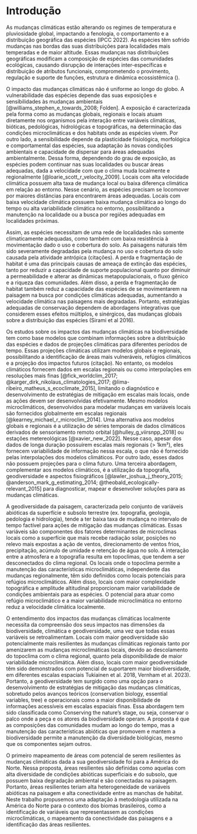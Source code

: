 # Introdução

As mudanças climáticas estão alterando os regimes de temperatura e pluviosidade global, impactando a fenologia, o comportamento e a distribuição geográfica das espécies (IPCC 2022). As espécies têm sofrido mudanças nas bordas das suas  distribuições para localidades mais temperadas e de maior altitude. Essas mudanças nas distribuições geográficas modificam a composição de espécies das comunidades ecológicas, causando disrupção de interações inter-específicas e distribuição de atributos funcionais, comprometendo o provimento, regulação e suporte de funções, estrutura e dinâmica ecossistêmica ().

O impacto das mudanças climáticas não é uniforme ao longo do globo. <!-- o impacto é maior nos trópicos (Miguel Araujo heat freezes) --> A vulnerabilidade das espécies depende das suas exposições e sensibilidades às mudanças ambientais [@williams_stephen_e_towards_2008; Folden]. A exposição é caracterizada pela forma como as mudanças globais, regionais e locais atuam diretamente nos organismos pela interação entre variáveis climáticas, bióticas, pedológicas, hidrológicas e topográficas, na determinação das condições microclimáticas e dos habitats onde as espécies vivem. Por outro lado, a sensibilidade depende da plasticidade fisiológica, morfológica e comportamental das espécies, sua adaptação às novas condições ambientais e capacidade de dispersar para áreas adequadas ambientalmente. Dessa forma, dependendo do grau de exposição, as espécies podem continuar nas suas localidades ou buscar áreas adequadas, dada a velocidade com que o clima muda localmente e regionalmente  [@loarie_scott_r_velocity_2009]. Locais com alta velocidade climática possuem alta taxa de mudança local ou baixa diferença climática em relação ao entorno. Nesse cenário, as espécies precisam se locomover por maiores distâncias para encontrarem áreas adequadas. Locais com baixa velocidade climática possuem baixa mudança climática ao longo do tempo ou alta variabilidade climática no entorno, possibilitando a manutenção na localidade ou a busca por regiões adequadas em localidades próximas.

Assim, as espécies necessitam de uma rede de localidades não somente climaticamente adequadas, como também com baixa resistência à movimentação dado o uso e cobertura do solo. As paisagens naturais têm sido severamente degradadas pela mudança no uso e cobertura do solo causada pela atividade antrópica (citações). A perda e fragmentação de habitat é uma das principais causas de ameaça de extinção das espécies, tanto por reduzir a capacidade de suporte populacional quanto por diminuir a permeabilidade e alterar as dinâmicas metapopulacionais, o fluxo gênico e a riqueza das comunidades. Além disso, a perda e fragmentação de habitat também reduz a capacidade das espécies de se movimentarem na paisagem na busca por condições climáticas adequadas, aumentando a velocidade climática nas paisagens mais degradadas. Portanto, estratégias adequadas de conservação dependem de abordagens integrativas que considerem esses efeitos múltiplos, e sinérgicos, das mudanças globais sobre a distribuição das espécies (Sirami et al 2016).

Os estudos sobre os impactos das mudanças climáticas na biodiversidade tem como base modelos que combinam informações sobre a distribuição das espécies e dados de projeções climáticas para diferentes períodos de tempo. Essas projeções climáticas utilizam modelos globais e regionais, possibilitando a identificação de áreas mais vulneráveis, refúgios climáticos e a projeção dos impactos futuros (citação). No entanto, os modelos climáticos fornecem dados em escalas regionais ou como interpolações em resoluções mais finas [@fick_worldclim_2017; @karger_dirk_nikolaus_climatologies_2017; @lima-ribeiro_matheus_s_ecoclimate_2015], limitando o diagnóstico e desenvolvimento de estratégias de mitigação em escalas mais locais, onde as ações devem ser desenvolvidas efetivamente. Mesmo modelos microclimáticos, desenvolvidos para modelar mudanças em variáveis locais são fornecidos globalmente em escalas regionais [@kearney_michael_r_microclim_2014]. Uma alternativa aos modelos globais e regionais é a utilização de séries temporais de dados climáticos derivados de sensoriamento remoto orbital [@hulley_g_viirsnpp_2018] ou estações metereológicas [@xavier_new_2022]. Nesse caso, apesar dos dados de longa duração possuírem escalas mais regionais (> 1km²), eles fornecem variabilidade de informação nessa escala, o que não é fornecido pelas interpolações dos modelos climáticos. Por outro lado, esses dados não possuem projeções para o clima futuro. Uma terceira abordagem, complementar aos modelos climáticos, é a utilização da topografia, geodiversidade e aspectos fisiográficos [@lawler_joshua_j_theory_2015; @anderson_mark_g_estimating_2014; @theobald_ecologically-relevant_2015] para diagnosticar, mapear e desenvolver soluções para as mudanças climáticas.

A geodiversidade da paisagem, caracterizada pelo conjunto de variáveis abióticas da superfície e subsolo terrestre (ex. topografia, geologia, pedologia e hidrologia), tende a ter baixa taxa de mudança no intervalo de tempo factível para ações de mitigação das mudanças climáticas. Essas variáveis são componentes dos fatores determinantes de microclimas locais como a superfície que mais recebe radiação solar, posições no relevo mais expostas a ação de ventos, direcionamento de ventos frios, precipitação, acúmulo de umidade e retenção de água no solo. A interação entre a atmosfera e a topografia resulta em topoclimas, que tendem a ser desconectados do clima regional. Os locais onde o topoclima permite a manutenção das características microclimáticas, independente das mudanças regionalmente, têm sido definidos como locais potenciais para refúgios microclimáticos. Além disso, locais com maior complexidade topográfica e amplitude altitudinal proporcionam maior variabilidade de condições ambientais para as espécies. O potencial para atuar como refúgio microclimático e a maior variabilidade microclimática no entorno reduz a velocidade climática localmente.

O entendimento dos impactos das mudanças climáticas localmente necessita da compreensão dos seus impactos nas dimensões da biodiversidade, climática e geodiversidade, uma vez que todas essas variáveis se retroalimentam. Locais com maior geodiversidade são potencialmente mais resilientes às mudanças climáticas regionais tanto por amenizarem as mudanças microclimáticas locais, devido ao descolamento do topoclima com o clima regional, quanto pela disponibilidade de maior variabilidade microclimática. Além disso, locais com maior geodiversidade têm sido demonstrados com potencial de suportarem maior biodiversidade, em diferentes escalas espaciais Tukiainen et al. 2018, Vernham et al. 2023). Portanto, a geodiversidade tem surgido como uma opção para o desenvolvimento de estratégias de mitigação das mudanças climáticas, sobretudo pelos avanços teóricos (conservation biology, essential variables, tree) e operacionais como a maior disponibilidade de informações acessíveis em escalas espaciais finas. Essa abordagem tem sido classificada como Conserving the nature’s stage, ou seja, conservar o palco onde a peça e os atores da biodiversidade operam. A proposta é que as composições das comunidades mudam ao longo do tempo, mas a manutenção das características abióticas que promovem e mantem a biodiversidade permite a manutenção da diversidade biológicas, mesmo que os componentes sejam outros.

O primeiro mapeamento de áreas com potencial de serem resilientes às mudanças climáticas dada a sua geodiversidade foi para a América do Norte. Nessa proposta, áreas resilientes são definidas como aquelas com alta diversidade de condições abióticas superficiais e do subsolo, que possuem baixa degradação ambiental e são conectadas na paisagem. Portanto, áreas resilientes teriam alta heterogeneidade de variáveis abióticas na paisagem e alta conectividade entre as manchas de habitat. Neste trabalho propusemos uma adaptação à metodologia utilizada na América do Norte para o contexto dos biomas brasileiros, como a identificação de variáveis que representassem as condições microclimáticas, o mapeamento da conectividade das paisagens e a identificação das áreas resilientes.

<!-- estudos macroecologicos e macroevolutivos mostrando a importancia topografica e geodiversidade na biodiversidade -->


<!-- biodiversidade é custosa de monitorar, sensoriamento remoto e monitoramento da biodiversidade -->

<!-- Conservar a natureza, não somente a biodiversidade -->

